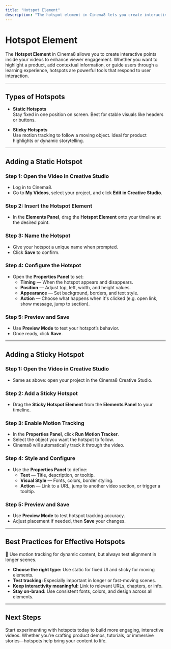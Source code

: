 ```yaml
---
title: "Hotspot Element"
description: "The hotspot element in Cinema8 lets you create interactive points in your videos to engage viewers. Hotspots can open links, show tooltips, or jump to different sections—ideal for e-learning, shoppable videos, and storytelling."
---
```



# Hotspot Element

The **Hotspot Element** in Cinema8 allows you to create interactive points inside your videos to enhance viewer engagement. Whether you want to highlight a product, add contextual information, or guide users through a learning experience, hotspots are powerful tools that respond to user interaction.

---

## Types of Hotspots

- **Static Hotspots**  
  Stay fixed in one position on screen. Best for stable visuals like headers or buttons.

- **Sticky Hotspots**  
  Use motion tracking to follow a moving object. Ideal for product highlights or dynamic storytelling.

---

## Adding a Static Hotspot

<Steps>

### Step 1: Open the Video in Creative Studio

- Log in to Cinema8.
- Go to **My Videos**, select your project, and click **Edit in Creative Studio**.

### Step 2: Insert the Hotspot Element

- In the **Elements Panel**, drag the **Hotspot Element** onto your timeline at the desired point.

### Step 3: Name the Hotspot

- Give your hotspot a unique name when prompted.
- Click **Save** to confirm.

### Step 4: Configure the Hotspot

- Open the **Properties Panel** to set:
  - **Timing** — When the hotspot appears and disappears.
  - **Position** — Adjust top, left, width, and height values.
  - **Appearance** — Set background, borders, and text style.
  - **Action** — Choose what happens when it's clicked (e.g. open link, show message, jump to section).

### Step 5: Preview and Save

- Use **Preview Mode** to test your hotspot’s behavior.
- Once ready, click **Save**.

</Steps>

---

## Adding a Sticky Hotspot

<Steps>

### Step 1: Open the Video in Creative Studio

- Same as above: open your project in the Cinema8 Creative Studio.

### Step 2: Add a Sticky Hotspot

- Drag the **Sticky Hotspot Element** from the **Elements Panel** to your timeline.

### Step 3: Enable Motion Tracking

- In the **Properties Panel**, click **Run Motion Tracker**.
- Select the object you want the hotspot to follow.
- Cinema8 will automatically track it through the video.

### Step 4: Style and Configure

- Use the **Properties Panel** to define:
  - **Text** — Title, description, or tooltip.
  - **Visual Style** — Fonts, colors, border styling.
  - **Action** — Link to a URL, jump to another video section, or trigger a tooltip.

### Step 5: Preview and Save

- Use **Preview Mode** to test hotspot tracking accuracy.
- Adjust placement if needed, then **Save** your changes.

</Steps>

---

## Best Practices for Effective Hotspots

<Callout type="info">
🎯 Use motion tracking for dynamic content, but always test alignment in longer scenes.
</Callout>

- **Choose the right type:** Use static for fixed UI and sticky for moving elements.
- **Test tracking:** Especially important in longer or fast-moving scenes.
- **Keep interactivity meaningful:** Link to relevant URLs, chapters, or info.
- **Stay on-brand:** Use consistent fonts, colors, and design across all elements.

---

## Next Steps

Start experimenting with hotspots today to build more engaging, interactive videos. Whether you’re crafting product demos, tutorials, or immersive stories—hotspots help bring your content to life.
